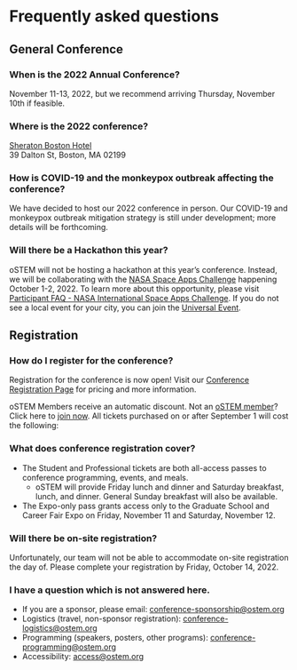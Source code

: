 
<SiteLayout title="Schedule">

# Frequently asked questions

<div className={"faqs"}>

## General Conference
  
### When is the 2022 Annual Conference?
  
November 11-13, 2022, but we recommend arriving Thursday, November 10th if feasible.
  
### Where is the 2022 conference?
  
[Sheraton Boston Hotel](https://www.marriott.com/en-us/hotels/bosbo-sheraton-boston-hotel/overview/) <br/>
39 Dalton St, Boston, MA 02199
  
### How is COVID-19 and the monkeypox outbreak affecting the conference?

We have decided to host our 2022 conference in person. Our COVID-19 and monkeypox outbreak mitigation strategy is still under development; more details will be forthcoming.
  
### Will there be a Hackathon this year?
  
oSTEM will not be hosting a hackathon at this year’s conference. Instead, we will be collaborating with the [NASA Space Apps Challenge](https://www.spaceappschallenge.org/) happening October 1-2, 2022. To learn more about this opportunity, please visit [Participant FAQ - NASA International Space Apps Challenge](https://www.spaceappschallenge.org/resources/faq/). If you do not see a local event for your city, you can join the [Universal Event](https://2020.spaceappschallenge.org/locations/universal-event/).

## Registration

### How do I register for the conference?

Registration for the conference is now open! Visit our [Conference Registration Page](https://conference.ostem.org/2022/registration) for pricing and more information.
  
oSTEM Members receive an automatic discount. Not an [oSTEM member](https://ostem.org/page/how-to-join-ostem)? Click here to [join now](https://ostem.org/page/how-to-join-ostem). All tickets purchased on or after September 1 will cost the following:

### What does conference registration cover?

- The Student and Professional tickets are both all-access passes to conference programming, events, and meals.
  - oSTEM will provide Friday lunch and dinner and Saturday breakfast, lunch, and dinner. General Sunday breakfast will also be available.
- The Expo-only pass grants access only to the Graduate School and Career Fair Expo on Friday, November 11 and Saturday, November 12.

### Will there be on-site registration?
  
Unfortunately, our team will not be able to accommodate on-site registration the day of. Please complete your registration by Friday, October 14, 2022.

 ### I have a question which is not answered here.
  
 - If you are a sponsor, please email: conference-sponsorship@ostem.org
 - Logistics (travel, non-sponsor registration): conference-logistics@ostem.org
 - Programming (speakers, posters, other programs): conference-programming@ostem.org
 - Accessibility: access@ostem.org
  
<style jsx>{`
  .faqs :global(h3) {
    font-size: 1.5rem;
  }
`}</style>

</div>

</SiteLayout>

